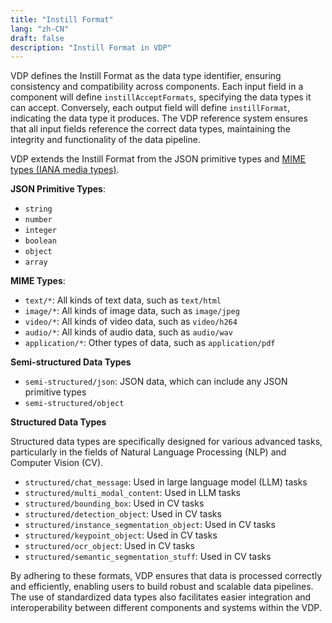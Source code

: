 ```yaml
---
title: "Instill Format"
lang: "zh-CN"
draft: false
description: "Instill Format in VDP"
---
```


VDP defines the Instill Format as the data type identifier, ensuring consistency and compatibility across components.
Each input field in a component will define `instillAcceptFormats`, specifying the data types it can accept.
Conversely, each output field will define `instillFormat`, indicating the data type it produces.
The VDP reference system ensures that all input fields reference the correct data types, maintaining the integrity and functionality of the data pipeline.

VDP extends the Instill Format from the JSON primitive types and [MIME types (IANA media types)](https://developer.mozilla.org/en-US/docs/Web/HTTP/Basics_of_HTTP/MIME_types).

**JSON Primitive Types**:
- `string`
- `number`
- `integer`
- `boolean`
- `object`
- `array`

**MIME Types**:
- `text/*`: All kinds of text data, such as `text/html`
- `image/*`: All kinds of image data, such as `image/jpeg`
- `video/*`: All kinds of video data, such as `video/h264`
- `audio/*`: All kinds of audio data, such as `audio/wav`
- `application/*`: Other types of data, such as `application/pdf`

**Semi-structured Data Types**

- `semi-structured/json`: JSON data, which can include any JSON primitive types
- `semi-structured/object`

**Structured Data Types**

Structured data types are specifically designed for various advanced tasks, particularly in the fields of Natural Language Processing (NLP) and Computer Vision (CV).

- `structured/chat_message`: Used in large language model (LLM) tasks
- `structured/multi_modal_content`: Used in LLM tasks
- `structured/bounding_box`: Used in CV tasks
- `structured/detection_object`: Used in CV tasks
- `structured/instance_segmentation_object`: Used in CV tasks
- `structured/keypoint_object`: Used in CV tasks
- `structured/ocr_object`: Used in CV tasks
- `structured/semantic_segmentation_stuff`: Used in CV tasks

By adhering to these formats, VDP ensures that data is processed correctly and efficiently, enabling users to build robust and scalable data pipelines.
The use of standardized data types also facilitates easier integration and interoperability between different components and systems within the VDP.
